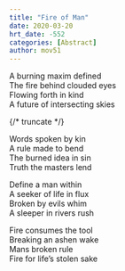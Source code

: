 ```yaml
---
title: "Fire of Man"
date: 2020-03-20
hrt_date: -552
categories: [Abstract]
author: mov51
---
```


A burning maxim defined  
The fire behind clouded eyes  
Flowing forth in kind  
A future of intersecting skies  

{/* truncate */}

Words spoken by kin  
A rule made to bend  
The burned idea in sin  
Truth the masters lend  

Define a man within  
A seeker of life in flux  
Broken by evils whim  
A sleeper in rivers rush  

Fire consumes the tool  
Breaking an ashen wake  
Mans broken rule  
Fire for life’s stolen sake  
